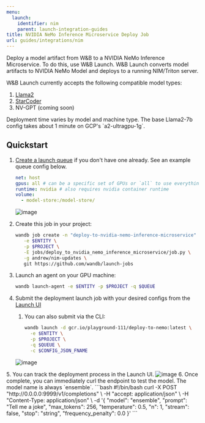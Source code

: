 ```yaml
---
menu:
  launch:
    identifier: nim
    parent: launch-integration-guides
title: NVIDIA NeMo Inference Microservice Deploy Job
url: guides/integrations/nim
---
```

Deploy a model artifact from W&B to a NVIDIA NeMo Inference Microservice. To do this, use W&B Launch. W&B Launch converts model artifacts to NVIDIA NeMo Model and deploys to a running NIM/Triton server.

W&B Launch currently accepts the following compatible model types:

1. [Llama2](https://llama.meta.com/llama2/)
2. [StarCoder](https://github.com/bigcode-project/starcoder)
3. NV-GPT (coming soon)

<Note>
Deployment time varies by model and machine type. The base Llama2-7b config takes about 1 minute on GCP's `a2-ultragpu-1g`.
</Note>

## Quickstart

1. [Create a launch queue](../create-and-deploy-jobs/add-job-to-queue) if you don't have one already. See an example queue config below.

   ```yaml
   net: host
   gpus: all # can be a specific set of GPUs or `all` to use everything
   runtime: nvidia # also requires nvidia container runtime
   volume:
     - model-store:/model-store/
   ```

   <Frame>
    <img src="/images/integrations/nim1.png" alt="image"  />
</Frame>

2. Create this job in your project:

   ```bash
   wandb job create -n "deploy-to-nvidia-nemo-inference-microservice" \
      -e $ENTITY \
      -p $PROJECT \
      -E jobs/deploy_to_nvidia_nemo_inference_microservice/job.py \
      -g andrew/nim-updates \
      git https://github.com/wandb/launch-jobs
   ```

3. Launch an agent on your GPU machine:
   ```bash
   wandb launch-agent -e $ENTITY -p $PROJECT -q $QUEUE
   ```
4. Submit the deployment launch job with your desired configs from the [Launch UI](https://wandb.ai/launch)
   1. You can also submit via the CLI:
      ```bash
      wandb launch -d gcr.io/playground-111/deploy-to-nemo:latest \
        -e $ENTITY \
        -p $PROJECT \
        -q $QUEUE \
        -c $CONFIG_JSON_FNAME
      ```
      <Frame>
    <img src="/images/integrations/nim2.png" alt="image"  />
</Frame>
5. You can track the deployment process in the Launch UI.
   <Frame>
    <img src="/images/integrations/nim3.png" alt="image"  />
</Frame>
6. Once complete, you can immediately curl the endpoint to test the model. The model name is always `ensemble`.
   ```bash
    #!/bin/bash
    curl -X POST "http://0.0.0.0:9999/v1/completions" \
        -H "accept: application/json" \
        -H "Content-Type: application/json" \
        -d '{
            "model": "ensemble",
            "prompt": "Tell me a joke",
            "max_tokens": 256,
            "temperature": 0.5,
            "n": 1,
            "stream": false,
            "stop": "string",
            "frequency_penalty": 0.0
            }'
   ```